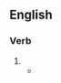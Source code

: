 ==English==

===Verb===
{{head|en|verb form}}

# {{en-past of|repurpose}}
#* {{quote-journal|en|date=2020 July 29|author=Dr Joseph Brennan|title=Railways that reach out over the waves|journal=Rail|page=51|text=Felixstowe (1905): [...] In 1931 the three original railcars were retired and replaced by a single '''repurposed''' Ipswich tram.}}